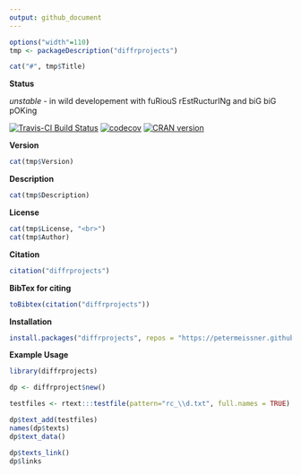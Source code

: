 ```yaml
---
output: github_document
---
```





```r
options("width"=110)
tmp <- packageDescription("diffrprojects")
```

```r
cat("#", tmp$Title)
```


**Status**

*unstable* - in wild developement with fuRiouS rEstRucturINg and biG biG pOKing

[![Travis-CI Build Status](https://travis-ci.org/petermeissner/diffrprojects.svg?branch=master)](https://travis-ci.org/petermeissner/diffrprojects)
[![codecov](https://codecov.io/gh/petermeissner/diffrprojects/branch/master/graph/badge.svg)](https://codecov.io/gh/petermeissner/diffrprojects/tree/master/R)
[![CRAN version](http://www.r-pkg.org/badges/version/diffrprojects)](https://cran.r-project.org/package=diffrprojects)


**Version**

```r
cat(tmp$Version)
```


**Description**

```r
cat(tmp$Description)
```


**License**

```r
cat(tmp$License, "<br>")
cat(tmp$Author)
```




**Citation**


```r
citation("diffrprojects")
```

**BibTex for citing**

```r
toBibtex(citation("diffrprojects"))
```



**Installation**

```r
install.packages("diffrprojects", repos = "https://petermeissner.github.io/drat")
```


    

**Example Usage**

```r
library(diffrprojects)

dp <- diffrproject$new()

testfiles <- rtext:::testfile(pattern="rc_\\d.txt", full.names = TRUE)

dp$text_add(testfiles)
names(dp$texts)
dp$text_data()

dp$texts_link()
dp$links
```
   

    
    
    
    
    
    
    
    
    
    
